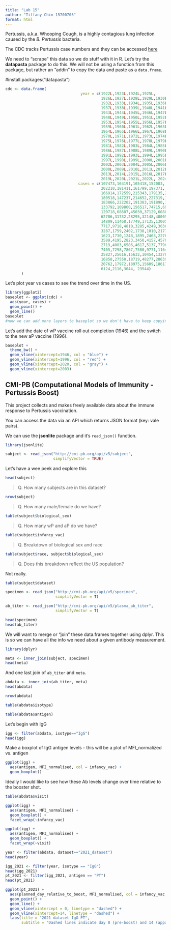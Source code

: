 ```yaml
---
title: "Lab 15"
author: "Tiffany Chin 15700705"
format: html
---
```


Pertussis, a.k.a. Whooping Cough, is a highly contagious lung infection caused by the *B. Pertussis* bacteria.

The CDC tracks Pertussis case numbers and they can be accessed [here](https://www.cdc.gov/pertussis/php/surveillance/pertussis-cases-by-year.html?CDC_AAref_Val=https://www.cdc.gov/pertussis/surv-reporting/cases-by-year.html)

We need to "scrape" this data so we do stuff with it in R. Let's try the **datapasta** package to do this. We will not be using a function from this package, but rather an "addin" to copy the data and paste as a `data.frame`.

#install.packages("datapasta")

```r
cdc <- data.frame(
                                 year = c(1922L,1923L,1924L,1925L,
                                          1926L,1927L,1928L,1929L,1930L,1931L,
                                          1932L,1933L,1934L,1935L,1936L,
                                          1937L,1938L,1939L,1940L,1941L,1942L,
                                          1943L,1944L,1945L,1946L,1947L,
                                          1948L,1949L,1950L,1951L,1952L,
                                          1953L,1954L,1955L,1956L,1957L,1958L,
                                          1959L,1960L,1961L,1962L,1963L,
                                          1964L,1965L,1966L,1967L,1968L,1969L,
                                          1970L,1971L,1972L,1973L,1974L,
                                          1975L,1976L,1977L,1978L,1979L,1980L,
                                          1981L,1982L,1983L,1984L,1985L,
                                          1986L,1987L,1988L,1989L,1990L,
                                          1991L,1992L,1993L,1994L,1995L,1996L,
                                          1997L,1998L,1999L,2000L,2001L,
                                          2002L,2003L,2004L,2005L,2006L,2007L,
                                          2008L,2009L,2010L,2011L,2012L,
                                          2013L,2014L,2015L,2016L,2017L,2018L,
                                          2019L,2020L,2021L,2022L, 2024L),
                                cases = c(107473,164191,165418,152003,
                                          202210,181411,161799,197371,
                                          166914,172559,215343,179135,265269,
                                          180518,147237,214652,227319,103188,
                                          183866,222202,191383,191890,109873,
                                          133792,109860,156517,74715,69479,
                                          120718,68687,45030,37129,60886,
                                          62786,31732,28295,32148,40005,
                                          14809,11468,17749,17135,13005,6799,
                                          7717,9718,4810,3285,4249,3036,
                                          3287,1759,2402,1738,1010,2177,2063,
                                          1623,1730,1248,1895,2463,2276,
                                          3589,4195,2823,3450,4157,4570,
                                          2719,4083,6586,4617,5137,7796,6564,
                                          7405,7298,7867,7580,9771,11647,
                                          25827,25616,15632,10454,13278,
                                          16858,27550,18719,48277,28639,32971,
                                          20762,17972,18975,15609,18617,
                                          6124,2116,3044, 23544)
       )
```


Let's plot year vs cases to see the trend over time in the US.

```r
library(ggplot2)
baseplot <- ggplot(cdc) + 
  aes(year, cases) +
  geom_point() +
  geom_line()
baseplot
#now we can add more layers to baseplot so we don't have to keep copying the entire chunk again.
```

Let's add the date of wP vaccine roll out completion (1946) and the switch to the new aP vaccine (1996).

```r
baseplot + 
  theme_bw() +
  geom_vline(xintercept=1946, col = "blue") +
  geom_vline(xintercept=1996, col = "red") +
  geom_vline(xintercept=2020, col = "gray") +
  geom_vline(xintercept=2003)
```

## CMI-PB (Computational Models of Immunity - Pertussis Boost)

This project collects and makes freely available data about the immune response to Pertussis vaccination.

You can access the data via an API which returns JSON format (key: vale pairs).

We can use the **jsonlite** package and it's `read_json()` function.

```r
library(jsonlite)

subject <- read_json("http://cmi-pb.org/api/v5/subject",
                     simplifyVector = TRUE)
```

Let's have a wee peek and explore this

```r
head(subject)
```

> Q. How many subjects are in this dataset?

```r
nrow(subject)
```


> Q. How many male/female do we have?

```r
table(subject$biological_sex)
```

> Q. How many wP and aP do we have?

```r
table(subject$infancy_vac)
```

> Q. Breakdown of biological sex and race

```r
table(subject$race, subject$biological_sex)
```

> Q. Does this breakdown reflect the US population?

Not really.

```r
table(subject$dataset)
```

```r
specimen <- read_json("http://cmi-pb.org/api/v5/specimen",
                      simplifyVector = T)

ab_titer <- read_json("http://cmi-pb.org/api/v5/plasma_ab_titer",
                      simplifyVector = T)
```

```r
head(specimen)
head(ab_titer)
```

We will want to merge or "join" these data.frames together using dplyr. This is so we can have all the info we need about a given antibody measurement.

```r
library(dplyr)

meta <- inner_join(subject, specimen)
head(meta)
```

And one last join of `ab_titer` and `meta`.

```r
abdata <- inner_join(ab_titer, meta)
head(abdata)
```

```r
nrow(abdata)
```


```r
table(abdata$isotype)
```

```r
table(abdata$antigen)
```

Let's begin with IgG

```r
igg <- filter(abdata, isotype=="IgG")
head(igg)
```

Make a boxplot of IgG antigen levels - this will be a plot of MFI_normalized vs. antigen

```r
ggplot(igg) +
  aes(antigen, MFI_normalised, col = infancy_vac) +
  geom_boxplot()
```

Ideally I would like to see how these Ab levels change over time relative to the booster shot.

```r
table(abdata$visit)
```
 
```r
ggplot(igg) +
  aes(antigen, MFI_normalised) +
  geom_boxplot() +
  facet_wrap(~infancy_vac)
```

```r
ggplot(igg) +
  aes(antigen, MFI_normalised) +
  geom_boxplot() +
  facet_wrap(~visit)
```

```r
year <- filter(abdata, dataset=="2021_dataset")
head(year)
```

```r
igg_2021 <- filter(year, isotype == "IgG")
head(igg_2021)
pt_2021 <- filter(igg_2021, antigen == "PT")
head(pt_2021)
```

```r
ggplot(pt_2021) +
  aes(planned_day_relative_to_boost, MFI_normalised, col = infancy_vac, group = subject_id) +
  geom_point() +
  geom_line() +
  geom_vline(xintercept = 0, linetype = "dashed") +
  geom_vline(xintercept=14, linetype = "dashed") +
  labs(title = "2021 dataset IgG PT",
       subtitle = "Dashed lines indicate day 0 (pre-boost) and 14 (apparent peak levels)")
```










